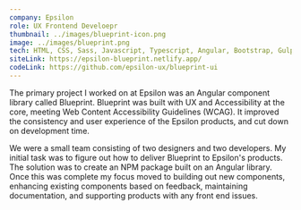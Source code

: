 ```yaml
---
company: Epsilon
role: UX Frontend Develoepr
thumbnail: ../images/blueprint-icon.png
image: ../images/blueprint.png
tech: HTML, CSS, Sass, Javascript, Typescript, Angular, Bootstrap, Gulp, npm
siteLink: https://epsilon-blueprint.netlify.app/
codeLink: https://github.com/epsilon-ux/blueprint-ui
---
```


The primary project I worked on at Epsilon was an Angular component library called Blueprint. Blueprint was built with UX and Accessibility at the core, meeting Web Content Accessibility Guidelines (WCAG). It improved the consistency and user experience of the Epsilon products, and cut down on development time.

We were a small team consisting of two designers and two developers. My initial task was to figure out how to deliver Blueprint to Epsilon's products. The solution was to create an NPM package built on an Angular library. Once this was complete my focus moved to building out new components, enhancing existing components based on feedback, maintaining documentation, and supporting products with any front end issues.